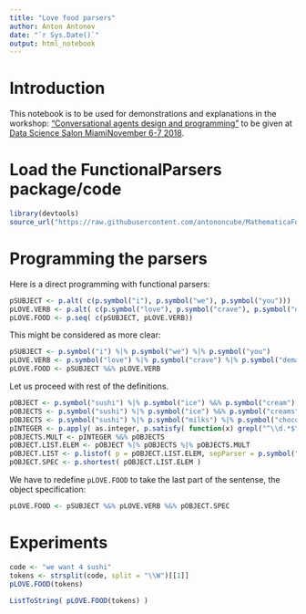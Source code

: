 ```yaml
---
title: "Love food parsers"
author: Anton Antonov
date: "`r Sys.Date()`"
output: html_notebook
---
```


# Introduction

This notebook is to be used for demonstrations and explanations in the workshop:
["Conversational agents design and programming"](https://github.com/antononcube/ConversationalAgents/tree/master/Projects/DataScienceSalon-Miami-Nov-2018-Workshop)
to be given at 
[Data Science Salon MiamiNovember 6-7 2018](https://datascience.salon/miami11-18/).

# Load the FunctionalParsers package/code

```r
library(devtools)
source_url("https://raw.githubusercontent.com/antononcube/MathematicaForPrediction/master/R/FunctionalParsers/FunctionalParsers.R")
```

# Programming the parsers

Here is a direct programming with functional parsers:

```r
pSUBJECT <- p.alt( c(p.symbol("i"), p.symbol("we"), p.symbol("you")))
pLOVE.VERB <- p.alt( c(p.symbol("love"), p.symbol("crave"), p.symbol("demand"), p.symbol("want"))) 
pLOVE.FOOD <- p.seq( c(pSUBJECT, pLOVE.VERB))
```

This might be considered as more clear:

```r
pSUBJECT <- p.symbol("i") %|% p.symbol("we") %|% p.symbol("you")
pLOVE.VERB <- p.symbol("love") %|% p.symbol("crave") %|% p.symbol("demand") %|% p.symbol("want")
pLOVE.FOOD <- pSUBJECT %&% pLOVE.VERB 
```

Let us proceed with rest of the definitions.

```r
pOBJECT <- p.symbol("sushi") %|% p.symbol("ice") %&% p.symbol("cream") %|% p.symbol("chocolate")
pOBJECTS <- p.symbol("sushi") %|% p.symbol("ice") %&% p.symbol("creams") %|% p.symbol("chocolates")
pOBJECTS <- p.symbol("sushi") %|% p.symbol("milks") %|% p.symbol("chocolates")
pINTEGER <- p.apply( as.integer, p.satisfy( function(x) grepl("^\\d.*$", x)) )
pOBJECTS.MULT <- pINTEGER %&% pOBJECTS
pOBJECT.LIST.ELEM <- pOBJECT %|% pOBJECTS %|% pOBJECTS.MULT
pOBJECT.LIST <- p.listof( p = pOBJECT.LIST.ELEM, sepParser = p.symbol("and") )
pOBJECT.SPEC <- p.shortest( pOBJECT.LIST.ELEM )
```

We have to redefine `pLOVE.FOOD` to take the last part of the sentense, the object specification:

```r
pLOVE.FOOD <- pSUBJECT %&% pLOVE.VERB %&% pOBJECT.SPEC
```


# Experiments


```r
code <- "we want 4 sushi"
tokens <- strsplit(code, split = "\\W")[[1]]
pLOVE.FOOD(tokens)
```

```r
ListToString( pLOVE.FOOD(tokens) )
```

